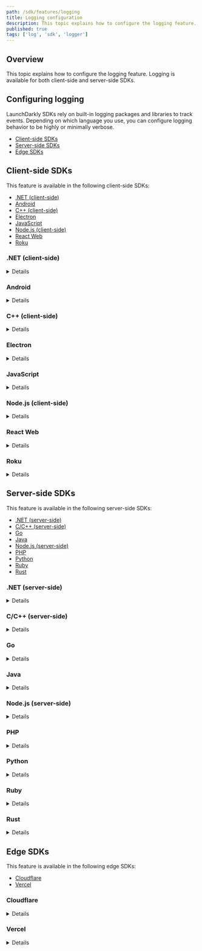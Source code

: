 ```yaml
---
path: /sdk/features/logging
title: Logging configuration
description: This topic explains how to configure the logging feature. Logging is available for both client-side and server-side SDKs.
published: true
tags: ['log', 'sdk', 'logger']
---
```


## Overview

This topic explains how to configure the logging feature. Logging is available for both client-side and server-side SDKs.

## Configuring logging

LaunchDarkly SDKs rely on built-in logging packages and libraries to track events. Depending on which language you use, you can configure logging behavior to be highly or minimally verbose.

* [Client-side SDKs](#client-side-sdks)
* [Server-side SDKs](#server-side-sdks)
* [Edge SDKs](#edge-sdks)

## Client-side SDKs

This feature is available in the following client-side SDKs:

* [.NET (client-side)](#net-client-side)
* [Android](#android)
* [C++ (client-side)](#c-client-side)
* [Electron](#electron)
* [JavaScript](#javascript)
* [Node.js (client-side)](#nodejs-client-side)
* [React Web](#react-web)
* [Roku](#roku)

### .NET (client-side)

<Details summary="Expand .NET (client-side) code sample">

The client-side .NET SDK uses the `Common.Logging` framework. For an example configuration, read the [Common.Logging README](https://github.com/net-commons/common-logging#2-register-and-configure-commonlogging).

There are two important things to consider before you enable the DEBUG log level:

1. Debug-level logs can be very verbose. We do not recommend using debug logging in high-volume environments.
2. Debug-level logs include sensitive information, including LaunchDarkly contexts you create when you use this SDK.

</Details>

### Android

<Details summary="Expand Android code sample">

The Android SDK makes heavy use of Timber logging. Include Timber in your application to enable debug output or production logging. An example is shown below to enable debug output when the application is built with a debug configuration.

Here's how:

<CodeSample>
<CSTab label="Java">

```java
if (BuildConfig.DEBUG) {
    Timber.plant(new Timber.DebugTree());
}
```

</CSTab>
<CSTab label="Kotlin">

```kotlin
if (BuildConfig.DEBUG) {
    Timber.plant(Timber.DebugTree())
}
```

</CSTab>
</CodeSample>
</Details>

### C++ (client-side)

<Details summary="Expand C++ (client-side) code sample">

By default, there is no log output, but we provide a default logger you can enable. The SDK does not lock on any logging. Ensure that your implementation is thread safe.

Whether you use a custom logger or the default one, you must call use the `LoggingBuilder` to configure logging before the client is initialized. You cannot modify logging while the client is running.

If you use the default logger, you can configure how verbose it should be. The options are debug, info, warn, and error.

Here is an example:

<CodeSample>
<CSTab label="C++ SDK v3.0 (native)">

```cpp
auto config = ConfigBuilder().Logging().Logging(
        LoggingBuilder::BasicLogging().Tag("ArbitraryLogTag").Level(LogLevel::kWarn)
   ).Build();
```

</CSTab>
<CSTab label="C++ SDK v3.0 (C binding)">

```c
LDClientConfigBuilder config_builder = LDClientConfigBuilder_New(key);

LDLoggingBasicBuilder basic_logging = LDLoggingBasicBuilder_New();
LDLoggingBasicBuilder_Tag(basic_logging, "ArbitraryLogTag");
LDLoggingBasicBuilder_Level(basic_logging, LD_LOG_WARN);

LDClientConfigBuilder_Logging_Basic(builder, basic_logging);

LDClientConfig config;
LDStatus status = LDClientConfigBuilder_Build(config_builder, &config);
```

</CSTab>
</CodeSample>

You can also use your own custom log function.

First, implement the log backend interface. For C++, this means implementing the `ILogBackend` interface. If you are working with the C binding, define the callback functions to implement the log backend interface.

Here's how:

<CodeSample>
<CSTab label="C++ SDK v3.0 (native)">

```cpp
#include <launchdarkly/logging/log_level.hpp>
#include <launchdarkly/logging/log_backend.hpp>

using namespace launchdarkly;

class CustomLogger : public ILogBackend {
   public:
    /* Should return true if the specified level is enabled; in this example, return true to log all messages. */
    bool Enabled(LogLevel level) noexcept override { return true; }

    /* Forwards to stdout as an example, printing the log tag along with the message. */
    void Write(LogLevel level, std::string message) noexcept override {
        std::cout << GetLogLevelName(level, "unknown") << ": " << message << std::endl;
}
};
```

</CSTab>
<CSTab label="C++ SDK v3.0 (C binding)">

```c

/* Should return true if the specified level is enabled; in this example, return true to log all messages. */
static bool enabled(enum LDLogLevel level, void *user_data) {
    return true;
}

/* Forwards to stdout as an example, printing the log tag along with the message. */
static void write(enum LDLogLevel level, const char *msg, void *user_data) {
    printf("%d: %s\n", level, msg);
}
```

</CSTab>
</CodeSample>

Then, install the custom logger in the SDK's config:

<CodeSample>
<CSTab label="C++ SDK v3.0 (native)">

```cpp
// Make sure the <memory> header is included for std::make_shared
#include <memory>

auto config = config_builder.Logging().Logging(LoggingBuilder::CustomLogging().Backend(
        std::make_shared<CustomLogger>()));
```

</CSTab>
<CSTab label="C++ SDK v3.0 (C binding)">

```c
struct LDLogBackend backend;
LDLogBackend_Init(&backend);

backend.Write = write;
backend.Enabled = enabled;

/* You may optionally assign the UserData pointer, which will be passed into Write and Enabled. */
/* backend.UserData = &some_struct; */

LDLoggingCustomBuilder custom_logging = LDLoggingCustomBuilder_New();
LDLoggingCustomBuilder_Backend(custom_logging, backend);
LDClientConfigBuilder_Logging_Custom(builder, custom_logging);

LDClientConfig config;
LDStatus status = LDClientConfigBuilder_Build(builder, &config);
```

</CSTab>
</CodeSample>
</Details>

### Electron

<Details summary="Expand Electron code sample">

By default, the SDK uses the [`winston`](https://www.npmjs.com/package/winston) package. There are four logging levels: `debug`, `info`, `warn`, and `error`. By default, `debug` messages are hidden.

To change the logging configuration, you can set `LDOptions.logger` to either another Winston instance or any object that implements the `LDLogger` interface. The `createConsoleLogger` function creates a minimal logger.

</Details>

### JavaScript

<Details summary="Expand JavaScript code sample">

In the default configuration, the SDK sends the output to the console and enables all log levels except `debug`.

To change the logging configuration, set `LDOptions.logger` to any object that implements the `LDLogger` interface and performs logging for the client. To learn more, read [LDOptions](https://launchdarkly.github.io/js-client-sdk/interfaces/LDOptions.html) and [LDLogger](https://launchdarkly.github.io/js-client-sdk/interfaces/LDLogger.html) in the SDK API docs.

</Details>

### Node.js (client-side)

<Details summary="Expand Node.js (client-side) code sample">

The client-side Node.js SDK offers several choices for logging.

In the default configuration, the SDK sends output to the console and enables all log levels except `debug`.

Versions 1.x of the SDK used the [`winston`](https://www.npmjs.com/package/winston) logging package for the default configuration. Versions 2.0 and later do not have a dependency on `winston`. Instead, they write directly to the console by default.

For full control over logging behavior, you can set the [`logger`](https://launchdarkly.github.io/node-client-sdk/interfaces/LDOptions.html#logger) option to an object that implements the `LDLogger` interface. To learn more about the logger's requirements and methods, read [LDLogger](https://launchdarkly.github.io/node-client-sdk/interfaces/LDLogger.html). The `winston` package is compatible with this interface, so if you are already using a `winston` logger, you can pass it directly to the SDK.

You can use [`basicLogger`](https://launchdarkly.github.io/node-client-sdk/functions/basicLogger.html) for simpler control over logging behavior. Versions 2.x and earlier of the SDK do not support `basicLogger`.

This example shows how to use `basicLogger` to enable debug-level logging in your SDK configuration:

<CodeSample>
<CSTab label="JavaScript">

```javascript
const LaunchDarkly = require('launchdarkly-node-client-sdk');

const options = {
  logger: LaunchDarkly.basicLogger({
    level: 'debug',
  }),
};

const client = LaunchDarkly.initialize( 'client-side-id-123abc', user, options);

```

</CSTab>
<CSTab label="TypeScript">

```ts
import * as LaunchDarkly from 'launchdarkly-node-client-sdk';

const logger: LaunchDarkly.LDLogger = ld.basicLogger({ level: 'debug' });
const options: LaunchDarkly.LDOptions = { logger: logger };

const client = LaunchDarkly.initialize( 'client-side-id-123abc', user, options);

```

</CSTab>
</CodeSample>

Be aware of two considerations when enabling debug-level logging:

1. Debug-level logs can be very verbose. We do not recommend using debug logging in high-volume environments.
2. Debug-level logs include sensitive information, including LaunchDarkly users you create when you use this SDK.

</Details>

### React Web

<Details summary="Expand React code sample">

The React Web SDK relies on the JavaScript SDK for logging-related functionality. In the default configuration, the SDK sends the output to the console and enables all log levels except `debug`.

To change the logging configuration, set `LDOptions.logger` to any object that implements the `LDLogger` interface and performs logging for the client. The `basicLogger`, available in the JavaScript SDK, produces such an object.

Here's how:

<CodeSample>
<CSTab label="JavaScript">

```javascript
import { basicLogger } from 'launchdarkly-js-client-sdk';

export default withLDProvider({
  clientSideID: 'client-side-id-123abc',
  options: {
    logger: basicLogger({level: 'debug'})
  }
})(App);
```

</CSTab>
</CodeSample>

To learn more, read [LDOptions](https://launchdarkly.github.io/js-client-sdk/interfaces/LDOptions.html) and [LDLogger](https://launchdarkly.github.io/js-client-sdk/interfaces/LDLogger.html) in the JavaScript SDK API docs.

</Details>

### Roku

<Details summary="Expand Roku code sample">

The Roku SDK's logging feature is configurable. You can set different log levels, or use a custom logging backend with one of the two supported custom loggers.

Those loggers are:

* [Legacy API custom logger for the Roku SDK](#legacy-api-custom-logger-for-the-roku-sdk)
* [SceneGraph API custom logger for the Roku SDK](#scenegraph-api-custom-logger-for-the-roku-sdk)

#### Log levels in the Roku SDK
---

You can configure the SDK log level. For example, to set the level to `info`:

<CodeSample>
<CSTab label="BrightScript">

```brightscript
config.setLogLevel(LaunchDarklyLogLevels().info)

```

</CSTab>
</CodeSample>

The SDK supports the following Levels:

<CodeSample>
<CSTab label="BrightScript">

```brightscript
LaunchDarklyLogLevels().error
LaunchDarklyLogLevels().warn
LaunchDarklyLogLevels().info
LaunchDarklyLogLevels().debug
LaunchDarklyLogLevels().none
```

</CSTab>
</CodeSample>

#### Legacy API custom logger for the Roku SDK
---

Here is an example of the legacy API custom logger:

<CodeSample>
<CSTab label="Legacy custom logger (BrightScript)">

```brightscript
function CustomLogger() as Object
    return {
        log: function(level as Integer, message as String)

            print level message
        end function
    }
end function

config.setLogger(CustomLogger())

```

</CSTab>
</CodeSample>

#### SceneGraph API custom logger for the Roku SDK
---

Here is an example of the SceneGraph API custom logger:

<CodeSample>
<CSTab label="CustomLogger.xml">

```xml
<!-- /components/CustomLogger.xml -->

<component name="CustomLogger" extends="Task">
    <interface>
        <field id="log" type="assocarray" alwaysNotify="true"/>
    </interface>

    <script type="text/brightscript" uri="pkg:/components/CustomLogger.brs"/>
</component>
```

</CSTab>
<CSTab label="CustomLogger.brs">

```brightscript
REM /components/CustomLogger.brs

function init()

    m.messagePort = createObject("roMessagePort")


    m.top.observeField("log", m.messagePort)

end function

function mainThread() as Void
    while (true)

        msg = wait(0, m.messagePort)


        if type(msg) = "roSGNodeEvent" then
            if field = "log" then
                value = msg.getData()

                print value.level value.message
            end if
        end if
    end while
end function
```

</CSTab>
</CodeSample>

To use the logger, create the SceneGraph logger node, and then:

<CodeSample>
<CSTab label="BrightScript">

```brightscript
config.setLoggerNode(myLoggerNode)

```

</CSTab>
</CodeSample>
</Details>

## Server-side SDKs

This feature is available in the following server-side SDKs:

* [.NET (server-side)](#net-server-side)
* [C/C++ (server-side)](#cc-server-side)
* [Go](#go)
* [Java](#java)
* [Node.js (server-side)](#nodejs-server-side)
* [PHP](#php)
* [Python](#python)
* [Ruby](#ruby)
* [Rust](#rust)

### .NET (server-side)

<Details summary="Expand .NET (server-side) code sample">

The .NET SDK has four logging levels: `Debug`, `Info`, `Warn`, and `Error`. By default, the lowest enabled level is `Info`, so `Debug` messages are hidden. There are two important things to consider if you enable the `Debug` level:

1. Debug-level logs can be very verbose. We do not recommend using debug logging in high-volume environments.
2. Debug-level logs include sensitive information, including LaunchDarkly contexts you create when you use this SDK.

The .NET SDK sends log output to `Console.Error` by default. The [`ConfigurationBuilder.Logging`](https://launchdarkly.github.io/dotnet-server-sdk/api/LaunchDarkly.Sdk.Server.ConfigurationBuilder.html#LaunchDarkly_Sdk_Server_ConfigurationBuilder_Logging_) method and the [`LaunchDarkly.Logging`](https://launchdarkly.github.io/dotnet-logging/) API allow you to change the output destination and log level.

Here is an example:

<CodeSample>
<CSTab label="C#">

```csharp
using LaunchDarkly.Logging;
using LaunchDarkly.Sdk.Server;

var config = Configuration.Builder("sdk-key-123abc")
    .Logging(
        Components.Logging(Logs.ToWriter(Console.Out)).Level(LogLevel.Debug)
    )
    .Build();
```

</CSTab>
</CodeSample>

The destination could be another logging framework, such as the .NET Core `Microsoft.Extensions.Logging` API in this example:

<CodeSample>
<CSTab label="C#">

```csharp
using LaunchDarkly.Logging;
using LaunchDarkly.Sdk.Server;

var config = Configuration.Builder("sdk-key-123abc")
    .Logging(Logs.CoreLogging)
    .Build();
```

</CSTab>
</CodeSample>

To learn more about logging configuration and adapters for other logging frameworks, read the documentation for [`LaunchDarkly.Logging`](https://launchdarkly.github.io/dotnet-logging/).

All log messages from the SDK are tagged with a logger name, indicating the category of messages. If you use a logging framework like `Microsoft.Extensions.Logging` or NLog, you can use these names to filter the output:

* `LaunchDarkly.Sdk`: general messages about the operation of the SDK client.
* `LaunchDarkly.Sdk.DataSource`: messages about how the SDK client receives feature flag data, such as if the connection to LaunchDarkly has been interrupted.
* `LaunchDarkly.Sdk.DataStore` (or more specific names like `LaunchDarkly.Sdk.DataStore.Redis`): messages about how the SDK client stores feature flag data, such as if you are using a database integration.
* `LaunchDarkly.Sdk.Evaluation`: messages about unusual conditions during feature flag evaluation, such as if a feature flag could not be evaluated because its configuration is invalid.
* `LaunchDarkly.Sdk.Events`: messages about analytics events, such as if event data could not be sent to LaunchDarkly due to a network problem.

Before version 6.0, the .NET SDK had different logging behavior:

* The mechanism for specifying a log destination was the [`Common.Logging`](https://github.com/net-commons/common-logging#2-register-and-configure-commonlogging) framework.
* If you did not specifically configure a log destination using `Common.Logging`, logging was disabled by default.
* The main logger name was `LaunchDarkly.Client.LdClient`.

</Details>

### C/C++ (server-side)

<Details summary="Expand C/C++ (server-side) code sample">

By default, there is no log output, but we provide a default logger you can enable. The SDK does not lock on any logging. Ensure that your implementation is thread safe.

Whether you use a custom logger or the default one, you must call `LDConfigureGlobalLogger` before the client is initialized. You cannot modify logging while the client is running.

If you use the default logger, you can configure how verbose it should be.

For example, setting it to `LD_LOG_TRACE` produces the most verbose output, which may be useful in troubleshooting.

Here is an example:

<CodeSample>
<CSTab label="C/C++">

```c
LDConfigureGlobalLogger(LD_LOG_TRACE, LDBasicLogger);
```

</CSTab>
</CodeSample>

You can also use your own custom log function:

<CodeSample>
<CSTab label="C/C++">

```c
static void
myCustomLogger(const LDLogLevel level, const char *const text)
{
    printf("[%s] %s\n", LDLogLevelToString(level), text);
}

LDConfigureGlobalLogger(LD_LOG_TRACE, myCustomLogger);

```

</CSTab>
</CodeSample>
</Details>

### Go

<Details summary="Expand Go code sample">

The Go SDK uses a logging abstraction that can write to a [`log.Logger`](https://pkg.go.dev/log#Logger) or anything with a compatible interface. This adds a system of log levels similar to logging frameworks on other platforms. There are four logging levels: `Debug`, `Info`, `Warn`, and `Error`.

By default, all levels of messages are enabled except `Debug`. You can tell the SDK to enable more or fewer levels, to send the output to a different destination, or to disable logging.

Here's how:

<CodeSample>
<CSTab label="Go SDK v6.0">

```go
import (
    "log"
    "os"
    ldlog "github.com/launchdarkly/go-sdk-common/v3"
    ld "github.com/launchdarkly/go-server-sdk/v6"
    "github.com/launchdarkly/go-server-sdk/v6/ldcomponents"
)

var config ld.Config

// Send output to a file, and change minimum level to Warn (Debug and Info are disabled)
file, _ := os.Create("app.log")
config.Logging = ldcomponents.Logging().
    BaseLogger(log.New(file, "", log.LstdFlags)).
    MinLevel(ldlog.Warn)

// Or, disable logging
config.Logging = ldcomponents.NoLogging()
```

</CSTab>
<CSTab label="Go SDK v5.x">

```go
import (
    "log"
    "os"
    ldlog "gopkg.in/launchdarkly/go-sdk-common.v2"
    ld "gopkg.in/launchdarkly/go-server-sdk.v5"
    "gopkg.in/launchdarkly/go-server-sdk.v5/ldcomponents"
)

var config ld.Config

// Send output to a file, and change minimum level to Warn (Debug and Info are disabled)
file, _ := os.Create("app.log")
config.Logging = ldcomponents.Logging().
    BaseLogger(log.New(file, "", log.LstdFlags)).
    MinLevel(ldlog.Warn)

// Or, disable logging
config.Logging = ldcomponents.NoLogging()
```

</CSTab>
</CodeSample>

There are two things to consider if you enable the `Debug` log level:

1. Debug-level logs can be very verbose. We do not recommend using debug logging in high-volume environments.
2. Debug-level logs include sensitive information, including LaunchDarkly contexts you create when you use this SDK.

</Details>

### Java

<Details summary="Expand Java code sample">

In version 5.10.0 and higher, the Java SDK allows you to specify a destination for logging using the [`LDConfig.Builder.logging`](https://javadoc.io/doc/com.launchdarkly/launchdarkly-java-server-sdk/latest/com/launchdarkly/sdk/server/LDConfig.Builder.html#logging(com.launchdarkly.sdk.server.subsystems.ComponentConfigurer)) method and the [`com.launchdarkly.logging`](https://github.com/launchdarkly/java-logging/) API.

If you do not specify a destination, the default behavior depends on the version of the SDK:
* In versions 5.10.0 and earlier, the default destination is [SLF4J](https://www.slf4j.org/). SLF4J has its own configuration mechanisms for determining where output will go, and for filtering by level and/or logger name. It will not generate any output unless you have provided a configuration. For an example of using SLF4J with a simple console logging configuration, visit an SLF4J-specific version of [hello-java](https://github.com/launchdarkly/hello-java/tree/slf4j-logging).
* Starting with version 6.0.0, the SDK does not require SLF4J. Instead, it detects whether the application is already using SLF4J. If the SLF4J classes are present in the classpath, then it sends log output to SLF4J by default. If the SLF4J classes are not present in the classpath, then it sends log output to `System.err` by default.

Here is an example of configuring log output to go to the standard output stream (`System.out`), and enabling `DEBUG` level:

<CodeSample>
<CSTab label="Java SDK v5.10.x and later">

```java
import com.launchdarkly.logging.*;
import com.launchdarkly.sdk.server.*;

LDConfig config = new LDConfig.Builder()
  .logging(
    Components.logging(Logs.toStream(System.out)).level(LDLogLevel.DEBUG)
  )
  .build();
```

</CSTab>
</CodeSample>

To learn more about logging configuration and adapters for other logging frameworks, read the documentation for [`com.launchdarkly.logging`](https://github.com/launchdarkly/java-logging).

All log messages from the SDK are tagged with a logger name, indicating the category of messages. If you use a logging framework like SLF4J, you can use these names to filter the output:

* `com.launchdarkly.sdk.server.LDClient`: This is for general messages that do not fall into any other categories.
* `com.launchdarkly.sdk.server.LDClient.DataSource`: This is for messages related to how the SDK obtains feature flag data. Usually, this means messages about the streaming connection to LaunchDarkly, but if you use polling mode or file data instead, the SDK logs those messages under this name.
* `com.launchdarkly.sdk.server.LDClient.DataStore`: This is for messages related to how feature flag data is stored. For example, database errors appear here if you are using a database integration.
* `com.launchdarkly.sdk.server.LDClient.Evaluation`: This is for messages related to feature flag evaluation.
* `com.launchdarkly.sdk.server.LDClient.Events`: This is for messages related to analytics event processing.

In versions of the SDK before 5.0, logger names were not standardized and were sometimes the names of Java classes that are not part of the public API, but they consistently had a package prefix of either `com.launchdarkly.client.` or `com.launchdarkly.eventsource.`

There are two important things to consider before you enable the `DEBUG` log level:

1. Debug-level logs can be very verbose. We do not recommend using debug logging in high-volume environments.
2. Debug-level logs include sensitive information, including LaunchDarkly contexts you create when you use this SDK.

</Details>

### Node.js (server-side)

<Details summary="Expand Node.js (server-side) code sample">

The Node.js SDK offers several choices for logging.

In the default configuration, the SDK sends output to the console and enables all log levels except `debug`.

Pre-6.0 versions of the SDK used the [`winston`](https://www.npmjs.com/package/winston) logging package for the default configuration. Versions 6.0 and later write directly to the console by default.

For full control over logging behavior, you can set the [`logger`](https://launchdarkly.github.io/js-core/packages/sdk/server-node/docs/interfaces/LDOptions.html#logger) option to an object that implements the `LDLogger` interface. To learn more about the logger's requirements and methods, read [LDLogger](https://launchdarkly.github.io/js-core/packages/sdk/server-node/docs/interfaces/LDLogger.html).

You can use [`basicLogger`](https://launchdarkly.github.io/js-core/packages/sdk/server-node/docs/functions/basicLogger-1.html) for simpler control over logging behavior. Versions 5.x and earlier of the SDK do not support `basicLogger`.

This example shows how to use `basicLogger` to enable debug-level logging in your SDK configuration:

<CodeSample>
<CSTab label="Node.js SDK v8.x (TypeScript)">

```ts
import * as ld from '@launchdarkly/node-server-sdk';

const logger: ld.LDLogger = ld.basicLogger({
  level: 'debug',
  destination: console.log,
});

const options: ld.LDOptions = { logger: logger };
```

</CSTab>
<CSTab label="Node.js SDK v7.x and earlier (JavaScript)">

```javascript
const ld = require('launchdarkly-node-server-sdk');

const options = {
  logger: ld.basicLogger({
    level: 'debug',
  }),
};
```

</CSTab>
<CSTab label="Node.js SDK v7.x and earlier (TypeScript)">

```ts
import * as ld from 'launchdarkly-node-server-sdk';

const logger: ld.LDLogger = ld.basicLogger({
  level: 'debug',
  destination: console.log,
});

const options: ld.LDOptions = { logger: logger };
```

</CSTab>
</CodeSample>

There are two important things to consider before you enable debug-level logging:

1. Debug-level logs can be very verbose. We do not recommend using debug logging in high-volume environments.
2. Debug-level logs include sensitive information, including LaunchDarkly users you create when you use this SDK.

</Details>

### PHP

<Details summary="Expand PHP code sample">

The PHP SDK uses [Monolog](https://github.com/Seldaek/monolog). All loggers are namespaced under `LaunchDarkly`.

There are two important things to consider before you enable the DEBUG log level:

1. Debug-level logs can be very verbose. We do not recommend using debug logging in high-volume environments.
2. Debug-level logs include sensitive information, including LaunchDarkly contexts you create when you use this SDK.

You can pass a custom logger to the SDK by using the configurable `logger` property:

<CodeSample>
<CSTab label="PHP">

```php
$client = new LaunchDarkly\LDClient("sdk-key-123abc", ["logger" => new Logger("LaunchDarkly", [new ErrorLogHandler(0, Level::Debug)])]);
```

</CSTab>
</CodeSample>
</Details>

### Python

<Details summary="Expand Python code sample">

The Python SDK uses Python's built-in [logging library](https://docs.python.org/2/library/logging.html).

Here's how to enable the debug log level:

<CodeSample>
<CSTab label="Python">

```python
ld_logger = logging.getLogger("ldclient")
ld_logger.setLevel(logging.DEBUG)
```

</CSTab>
</CodeSample>

There are two important things to consider before you enable the debug log level:

- Debug-level logs can be very verbose. We do not recommend using debug logging in high-volume environments.
- Debug-level logs include sensitive information, including LaunchDarkly users you create when you use this SDK.

</Details>

### Ruby

<Details summary="Expand Ruby code sample">

The Ruby SDK uses Ruby's built-in [Logger class](https://ruby-doc.org/stdlib-2.4.0/libdoc/logger/rdoc/Logger.html). All loggers are namespaced under `[LDClient]`.

There are two important things to consider before you enable the DEBUG log level:

1. Debug-level logs can be very verbose. We do not recommend using debug logging in high-volume environments.
2. Debug-level logs include sensitive information, including LaunchDarkly contexts you create when you use this SDK.

    You can pass a custom logger to the SDK by using the configurable `logger` property:

    <CodeSample>
    <CSTab label="Ruby">

    ```ruby
    log = ::Logger.new($stdout)
    log.level = ::Logger::DEBUG
    config = LaunchDarkly::Config.new({logger: log})
    client = LaunchDarkly::LDClient.new("sdk-key-123abc", config)
    ```

    </CSTab>
    </CodeSample>
</Details>

### Rust

<Details summary="Expand Rust code sample">

The Rust SDK uses the [log](https://docs.rs/log/latest/log/) crate.

There are two important things to consider before you enable the DEBUG log level:

1. Debug-level logs can be very verbose. We do not recommend using debug logging in high-volume environments.
2. Debug-level logs include sensitive information, including LaunchDarkly contexts you create when you use this SDK.

</Details>

## Edge SDKs

This feature is available in the following edge SDKs:

* [Cloudflare](#cloudflare)
* [Vercel](#vercel)

### Cloudflare

<Details summary="Expand Cloudflare code sample">

In the default configuration, the SDK sends output to the console and enables all log levels except debug.

For full control over logging behavior, you can set the logger option to an object that implements the LDLogger interface. To learn more about the logger's requirements and methods, read [LDLogger](https://launchdarkly.github.io/js-core/packages/sdk/cloudflare/docs/interfaces/LDLogger.html).

This example shows how to use BasicLogger to enable debug-level logging in your SDK configuration:

<CodeSample>
<CSTab label="TypeScript">

```typescript
import { BasicLogger, LDOptions } from '@launchdarkly/cloudflare-server-sdk';

const options: LDOptions = {
  logger: new BasicLogger({ level: 'debug', }),
};
```

</CSTab>
</CodeSample>
</Details>

### Vercel

<Details summary="Expand Vercel code sample">

In the default configuration, the SDK sends output to the console and enables all log levels except debug.

This example shows how to use BasicLogger to enable debug-level logging in your SDK configuration:

<CodeSample>
<CSTab label="TypeScript">

```typescript
import { BasicLogger, LDOptions } from '@launchdarkly/vercel-server-sdk';

const options: LDOptions = {
  logger: new BasicLogger({ level: 'debug', }),
};
```

</CSTab>
</CodeSample>

For full control over logging behavior, you can set the logger option to an object that implements the `LDLogger` interface. To learn more about the logger's requirements and methods, read [`LDLogger`](https://launchdarkly.github.io/js-core/packages/sdk/vercel/docs/interfaces/LDLogger.html).

</Details>
